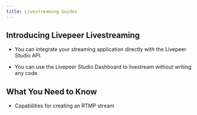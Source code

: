 ```yaml
---
title: Livestreaming Guides
---
```


## Introducing Livepeer Livestreaming

- You can integrate your streaming application directly with the Livepeer Studio API.

- You can use the Livepeer Studio Dashboard to livestream without writing any
code.

## What You Need to Know 

- Capabilities for creating an RTMP stream


